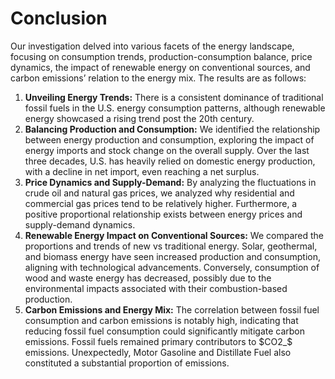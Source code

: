 # Conclusion

Our investigation delved into various facets of the energy landscape, focusing on consumption trends, production-consumption balance, price dynamics, the impact of renewable energy on conventional sources, and carbon emissions' relation to the energy mix. The results are as follows:

1.  **Unveiling Energy Trends:** There is a consistent dominance of traditional fossil fuels in the U.S. energy consumption patterns, although renewable energy showcased a rising trend post the 20th century.
2.  **Balancing Production and Consumption:** We identified the relationship between energy production and consumption, exploring the impact of energy imports and stock change on the overall supply. Over the last three decades, U.S. has heavily relied on domestic energy production, with a decline in net import, even reaching a net surplus.
3.  **Price Dynamics and Supply-Demand:** By analyzing the fluctuations in crude oil and natural gas prices, we analyzed why residential and commercial gas prices tend to be relatively higher. Furthermore, a positive proportional relationship exists between energy prices and supply-demand dynamics.
4.  **Renewable Energy Impact on Conventional Sources:** We compared the proportions and trends of new vs traditional energy. Solar, geothermal, and biomass energy have seen increased production and consumption, aligning with technological advancements. Conversely, consumption of wood and waste energy has decreased, possibly due to the environmental impacts associated with their combustion-based production.
5.  **Carbon Emissions and Energy Mix:** The correlation between fossil fuel consumption and carbon emissions is notably high, indicating that reducing fossil fuel consumption could significantly mitigate carbon emissions. Fossil fuels remained primary contributors to $CO2_$ emissions. Unexpectedly, Motor Gasoline and Distillate Fuel also constituted a substantial proportion of emissions.
